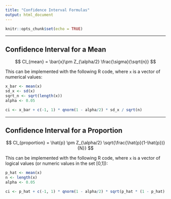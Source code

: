 ```yaml
---
title: "Confidence Interval Formulas"
output: html_document
---
```


```r
knitr::opts_chunk$set(echo = TRUE)
```

---

## Confidence Interval for a Mean
$$
CI_{mean} = \bar{x}\pm Z_{\alpha/2} \frac{\sigma}{\sqrt{n}}
$$

This can be implemented with the following R code, where `x` is a vector of numerical values:
```r
x_bar <- mean(x)
sd_x <- sd(x)
sqrt_n <- sqrt(length(x))
alpha <- 0.05

ci <- x_bar + c(-1, 1) * qnorm(1 - alpha/2) * sd_x / sqrt(n)
```

---

## Confidence Interval for a Proportion
$$
CI_{proportion} = \hat{p} \pm Z_{\alpha/2} \sqrt{\frac{\hat{p}(1-\hat{p})}{N}}
$$

This can be implemented with the following R code, where `x` is a vector of logical values (or numeric values in the set [0,1]):
```r
p_hat <- mean(x)
n <- length(x)
alpha <- 0.05

ci <- p_hat + c(-1, 1) * qnorm(1 - alpha/2) * sqrt(p_hat * (1 - p_hat) / n)
```